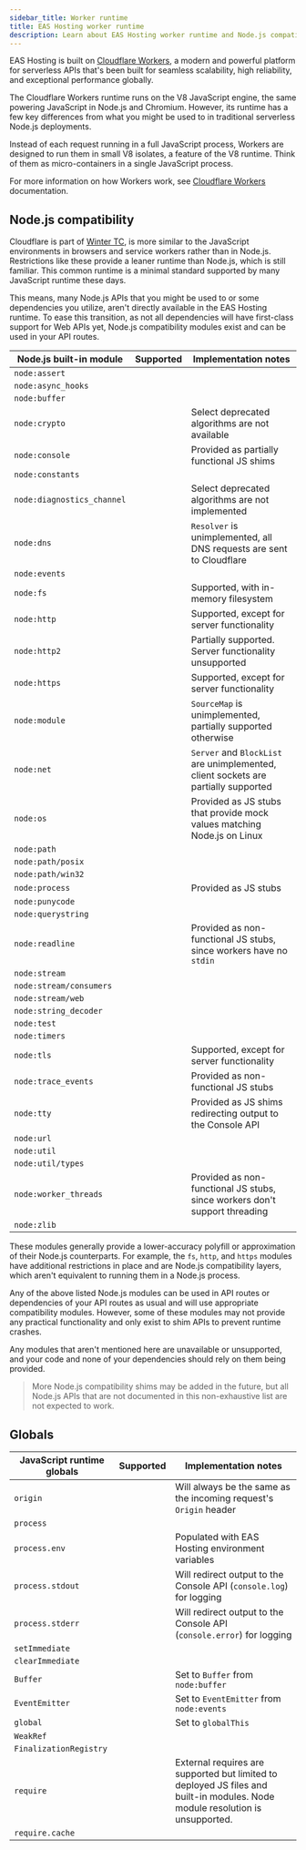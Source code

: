 ```yaml
---
sidebar_title: Worker runtime
title: EAS Hosting worker runtime
description: Learn about EAS Hosting worker runtime and Node.js compatibility.
---
```



EAS Hosting is built on [Cloudflare Workers](https://developers.cloudflare.com/workers/), a modern and powerful platform for serverless APIs that's been built for seamless scalability, high reliability, and exceptional performance globally.

The Cloudflare Workers runtime runs on the V8 JavaScript engine, the same powering JavaScript in Node.js and Chromium. However, its runtime has a few key differences from what you might be used to in traditional serverless Node.js deployments.

Instead of each request running in a full JavaScript process, Workers are designed to run them in small V8 isolates, a feature of the V8 runtime. Think of them as micro-containers in a single JavaScript process.

For more information on how Workers work, see [Cloudflare Workers](https://developers.cloudflare.com/workers/reference/how-workers-works/) documentation.

## Node.js compatibility

Cloudflare is part of [Winter TC](https://wintertc.org/), is more similar to the JavaScript environments in browsers and service workers rather than in Node.js. Restrictions like these provide a leaner runtime than Node.js, which is still familiar. This common runtime is a minimal standard supported by many JavaScript runtime these days.

This means, many Node.js APIs that you might be used to or some dependencies you utilize, aren't directly available in the EAS Hosting runtime. To ease this transition, as not all dependencies will have first-class support for Web APIs yet, Node.js compatibility modules exist and can be used in your API routes.

| Node.js built-in module    | Supported     | Implementation notes                                                               |
| -------------------------- | ------------- | ---------------------------------------------------------------------------------- |
| `node:assert`              | <YesIcon />   |                                                                                    |
| `node:async_hooks`         | <YesIcon />   |                                                                                    |
| `node:buffer`              | <YesIcon />   |                                                                                    |
| `node:crypto`              | <YesIcon />   | Select deprecated algorithms are not available                                     |
| `node:console`             | <AlertIcon /> | Provided as partially functional JS shims                                          |
| `node:constants`           | <YesIcon />   |                                                                                    |
| `node:diagnostics_channel` | <YesIcon />   | Select deprecated algorithms are not implemented                                   |
| `node:dns`                 | <YesIcon />   | `Resolver` is unimplemented, all DNS requests are sent to Cloudflare               |
| `node:events`              | <YesIcon />   |                                                                                    |
| `node:fs`                  | <YesIcon />   | Supported, with in-memory filesystem                                               |
| `node:http`                | <YesIcon />   | Supported, except for server functionality                                         |
| `node:http2`               | <AlertIcon /> | Partially supported. Server functionality unsupported                              |
| `node:https`               | <YesIcon />   | Supported, except for server functionality                                         |
| `node:module`              | <AlertIcon /> | `SourceMap` is unimplemented, partially supported otherwise                        |
| `node:net`                 | <AlertIcon /> | `Server` and `BlockList` are unimplemented, client sockets are partially supported |
| `node:os`                  | <YesIcon />   | Provided as JS stubs that provide mock values matching Node.js on Linux            |
| `node:path`                | <YesIcon />   |                                                                                    |
| `node:path/posix`          | <YesIcon />   |                                                                                    |
| `node:path/win32`          | <YesIcon />   |                                                                                    |
| `node:process`             | <YesIcon />   | Provided as JS stubs                                                               |
| `node:punycode`            | <NoIcon />    |                                                                                    |
| `node:querystring`         | <YesIcon />   |                                                                                    |
| `node:readline`            | <NoIcon />    | Provided as non-functional JS stubs, since workers have no `stdin`                 |
| `node:stream`              | <YesIcon />   |                                                                                    |
| `node:stream/consumers`    | <YesIcon />   |                                                                                    |
| `node:stream/web`          | <YesIcon />   |                                                                                    |
| `node:string_decoder`      | <YesIcon />   |                                                                                    |
| `node:test`                | <YesIcon />   |                                                                                    |
| `node:timers`              | <YesIcon />   |                                                                                    |
| `node:tls`                 | <YesIcon />   | Supported, except for server functionality                                         |
| `node:trace_events`        | <AlertIcon /> | Provided as non-functional JS stubs                                                |
| `node:tty`                 | <YesIcon />   | Provided as JS shims redirecting output to the Console API                         |
| `node:url`                 | <YesIcon />   |                                                                                    |
| `node:util`                | <YesIcon />   |                                                                                    |
| `node:util/types`          | <YesIcon />   |                                                                                    |
| `node:worker_threads`      | <NoIcon />    | Provided as non-functional JS stubs, since workers don't support threading         |
| `node:zlib`                | <YesIcon />   |                                                                                    |

These modules generally provide a lower-accuracy polyfill or approximation of their Node.js counterparts.
For example, the `fs`, `http`, and `https` modules have additional restrictions in place and are Node.js compatibility layers, which aren't equivalent to running them in a Node.js process.

Any of the above listed Node.js modules can be used in API routes or dependencies of your API routes as usual and will use appropriate compatibility modules. However, some of these modules may not provide any practical functionality and only exist to shim APIs to prevent runtime crashes.

Any modules that aren't mentioned here are unavailable or unsupported, and your code and none of your dependencies should rely on them being provided.

> More Node.js compatibility shims may be added in the future, but all Node.js APIs that are not documented in this non-exhaustive list are not expected to work.

## Globals

| JavaScript runtime globals | Supported     | Implementation notes                                                                                                          |
| -------------------------- | ------------- | ----------------------------------------------------------------------------------------------------------------------------- |
| `origin`                   | <YesIcon />   | Will always be the same as the incoming request's `Origin` header                                                             |
| `process`                  | <YesIcon />   |                                                                                                                               |
| `process.env`              | <YesIcon />   | Populated with EAS Hosting environment variables                                                                              |
| `process.stdout`           | <YesIcon />   | Will redirect output to the Console API (`console.log`) for logging                                                           |
| `process.stderr`           | <YesIcon />   | Will redirect output to the Console API (`console.error`) for logging                                                         |
| `setImmediate`             | <YesIcon />   |                                                                                                                               |
| `clearImmediate`           | <YesIcon />   |                                                                                                                               |
| `Buffer`                   | <YesIcon />   | Set to `Buffer` from `node:buffer`                                                                                            |
| `EventEmitter`             | <YesIcon />   | Set to `EventEmitter` from `node:events`                                                                                      |
| `global`                   | <YesIcon />   | Set to `globalThis`                                                                                                           |
| `WeakRef`                  | <YesIcon />   |                                                                                                                               |
| `FinalizationRegistry`     | <YesIcon />   |                                                                                                                               |
| `require`                  | <AlertIcon /> | External requires are supported but limited to deployed JS files and built-in modules. Node module resolution is unsupported. |
| `require.cache`            | <NoIcon />    |                                                                                                                               |
